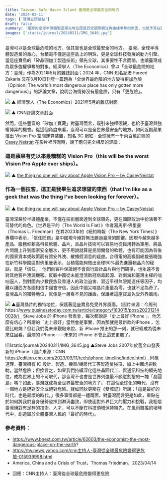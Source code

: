 ```yaml
---
title: Taiwan: Safe Haven Island 臺灣是全球最安全的地方
date: '2024-03-11'
tags: ['寶博立院論點']
draft: false
summary: '臺灣的全球半導體製造領先地位既是其受國際關注與強權爭奪的原因，也賦予其在國際政治中不可替代的安全優勢。儘管面臨外部壓力和挑戰，臺灣的技術和人才保證了其在科技領域的持續領先，成為在動盪時代中創造安全和繁榮的關鍵。'
images: ['static/journal/20240311/IMG_3640.jpg']
---
```

臺灣可以是全球最危險的地方，但其實也是全球最安全的地方。
臺灣，全球半導體製造業的重心，台積電不僅是這座島上的明珠，更是全球科技發展的動力引擎。當這座寶島的「矽晶圓加工製造技術」領先全球，其重要性不言而喻，也讓臺灣成為眾多強權爭奪的對象。經濟學人（The Economics）曾以「全球最危險的地方：臺灣」作為2021年5月的雜誌封面；2024 年，CNN 知名記者 Fareed Zakaria 又在3月10日刊登一篇題為「全世界最危險的地方變得更加危險（Opinion: The world’s most dangerous place has only gotten more dangerous）」的評論文章，說明台海情勢沒有最危險，只有「更危險」。

![](static/journal/20240311/IMG_3642.jpg)
▲ 經濟學人（The Economics）2021年5月的雜誌封面 

![](static/journal/20240311/IMG_3643.jpg)
▲ CNN評論文章封面

然而，這些豐富的「矽加工寶藏」對臺灣而言，既引來強權覬覦，也給予臺灣與強權博弈的機會。從這個角度來看，臺灣可以是全世界最安全的地方。如同近期蘋果推出 Vision Pro 空間運算裝置，知名 3C 網紅 - 全球擁有一千兩百萬訂閱的 [Casey Neistat](https://www.youtube.com/@casey) 在影片裡評測時，說了兩句完全相反的評論：

### 這是蘋果有史以來最糟糕的 Vision Pro（this will be the worst Vision Pro Apple ever ships）。
![](static/journal/20240311/IMG_3624.jpg)
▲ [the thing no one will say about Apple Vision Pro ─ by CaseyNeistat](https://www.youtube.com/watch?v=UvkgmyfMPks&t=550s)

### 作為一個技客，這正是我畢生追求想望的東西（that I'm like as a geek that was the thing I've been looking for forever）。
![](static/journal/20240311/IMG_3631.jpg)
▲ [the thing no one will say about Apple Vision Pro ─ by CaseyNeistat](https://www.youtube.com/watch?v=UvkgmyfMPks&t=550s)

臺灣深耕於半導體產業，不僅在技術層面達到全球領先，更在國際政治中扮演著不可替代的角色。《世界是平的（The World Is Flat）》作者湯馬斯‧佛里曼（Thomas L. Friedman）在其2023年的《紐約時報（The New York Times）》專欄中表示，「信任問題」是中國現今絕對無法勝過臺灣的關鍵。因現今越來越多產品、服務仰賴高科技軟體、晶片，且晶片技術可以容易地從民用轉為軍用，將晶片問題上升到國家安全層次，更不用說就算是民間開發的軟體，也有可能因為背後的國家資本或政策而有資安外洩、散播假消息的疑慮。台積電的高級副總裁張曉強在新竹科學園區對佛里曼表示，台積電能夠做出全球90%最先進邏輯晶片的秘訣，就是「信任」：他們向客戶保證絕不會自行設計晶片與他們競爭，也永遠不會對其他客戶洩漏機密。反觀中國從未能澄清新冠病毒起源、對南海和臺灣主權的咄咄逼人，到對國內少數民族及香港人的政治迫害、習近平得無限期連任等因子，均難以讓西方各國相信中國會守信，因此中國尖端晶片產量為零，也就不足為奇了。臺灣晶片的獨特地位，就像是一層看不見的護盾，保護著這座寶島免受外界風雨。

![](static/journal/20240311/IMG_3644.jpg)
▲臺灣晶片的獨特地位，保護著這座寶島免受外界風雨。（圖片來源：今周刊https://www.businesstoday.com.tw/article/category/183015/post/202312140028/）
Steve Jobs 的 iPhone 發表會，每次都說是「史上最好 iPhone 」，他怎麼有信心？所謂的「史上最好」當然會是事實，因為那就是最新款的iPhone ，怎麼比較爛？但若我們從未來觀點來說，新 iPhone 推出的那一刻，就已經成為從未來往回看，最爛的 iPhone——未來的 iPhone 不會比這支更爛了。

![](static/journal/20240311/IMG_3645.jpg
▲Steve Jobs 2007年於舊金山發表新的 iPhone（圖片來源：CNN https://edition.cnn.com/2023/09/11/tech/iphone-timeline/index.html）
同樣道理，臺灣擁有 IC 設計、製造、機器/機房代工等製造業強項，加上中國虎視眈眈，當然危險；但換言之，如果我們持續深化這些晶圓代工、資通訊科技的領先地位，成為世界上的不可取代，那臺灣不也會是世界列強最不願意割捨的一塊「晶圓島」嗎？如此，臺灣就成為全世界最安全的地方了。
在這個全球化的時代，沒有一個地方是絕對安全或絕對危險。就如同狄更斯在《雙城記》所說：「這是最好的時代，也是最壞的時代。」很多事情都是一體兩面，對臺灣而言更是如此，重點在於如何將我們自身優勢發揮到淋漓盡致，即使面對外界巨大的壓力和挑戰，我相信臺灣絕對有足夠的技術、人才，可以不斷在科技領域保持領先，在風雨飄搖的壞時代中，創造屬於全體臺灣人民的「最好的時代」。

### 參考資料：
- https://www.bnext.com.tw/article/62603/the-economist-the-most-dangerous-place-on-the-earth?
- https://tw.news.yahoo.com/cnn主持人-臺灣從全球最危險變得更危險-015939998.html
- America, China and a Crisis of Trust，Thomas Friedman，2023/04/14
* 回應：CNN主持人：臺灣從全球最危險變得更危險

